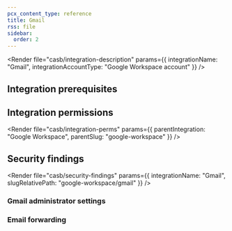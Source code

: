 ```yaml
---
pcx_content_type: reference
title: Gmail
rss: file
sidebar:
  order: 2
---
```



<Render
  file="casb/integration-description"
  params={{ integrationName: "Gmail", integrationAccountType: "Google Workspace account" }}
/>

## Integration prerequisites

<Render file="casb/google/google-prereqs" />

## Integration permissions

<Render
  file="casb/integration-perms"
  params={{ parentIntegration: "Google Workspace", parentSlug: "google-workspace" }}
/>

## Security findings

<Render
  file="casb/security-findings"
  params={{ integrationName: "Gmail", slugRelativePath: "google-workspace/gmail" }}
/>

### Gmail administrator settings

<Render file="casb/google/gmail-admin-settings" />

### Email forwarding

<Render file="casb/google/email-forwarding" />
